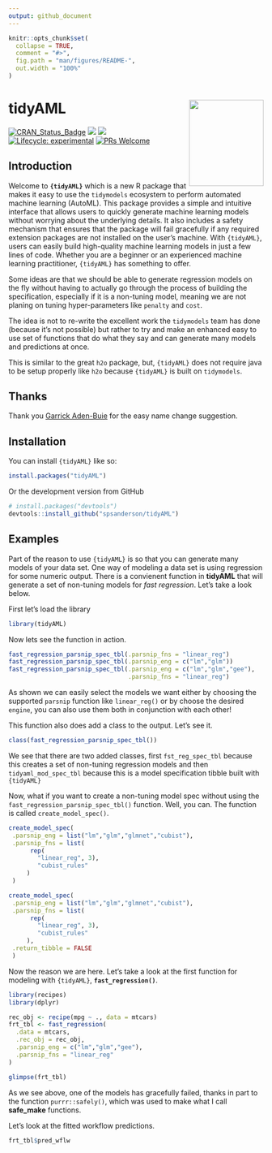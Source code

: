 ```yaml
---
output: github_document
---
```


<!-- README.md is generated from README.Rmd. Please edit that file -->

```r
knitr::opts_chunk$set(
  collapse = TRUE,
  comment = "#>",
  fig.path = "man/figures/README-",
  out.width = "100%"
)
```

# tidyAML <img src="man/figures/logo.png" width="147" height="170" align="right" />

<!-- badges: start -->
[![CRAN_Status_Badge](http://www.r-pkg.org/badges/version/tidyAML)](https://cran.r-project.org/package=tidyAML)
![](https://cranlogs.r-pkg.org/badges/tidyAML)
![](https://cranlogs.r-pkg.org/badges/grand-total/tidyAML)
[![Lifecycle: experimental](https://img.shields.io/badge/lifecycle-experimental-orange.svg)](https://lifecycle.r-lib.org/articles/stages.html##experimental)
[![PRs Welcome](https://img.shields.io/badge/PRs-welcome-brightgreen.svg?style=flat-square)](https://makeapullrequest.com)
<!-- badges: end -->

## Introduction

Welcome to __`{tidyAML}`__ which is a new R package that makes it easy to use the `tidymodels` ecosystem to perform automated machine learning (AutoML). This package provides a simple and intuitive interface that allows users to quickly generate machine learning models without worrying about the underlying details. It also includes a safety mechanism that ensures that the package will fail gracefully if any required extension packages are not installed on the user's machine. With `{tidyAML}`, users can easily build high-quality machine learning models in just a few lines of code. Whether you are a beginner or an experienced machine learning practitioner, `{tidyAML}` has something to offer.

Some ideas are that we should be able to generate regression
models on the fly without having to actually go through the process of building the
specification, especially if it is a non-tuning model, meaning we are not planing
on tuning hyper-parameters like `penalty` and `cost`.

The idea is not to re-write the excellent work the `tidymodels` team has done (because
it's not possible) but rather to try and make an enhanced easy to use set of functions
that do what they say and can generate many models and predictions at once.

This is similar to the great `h2o` package, but, `{tidyAML}` does not require java
to be setup properly like `h2o` because `{tidyAML}` is built on `tidymodels`.

## Thanks

Thank you [Garrick Aden-Buie](https://fosstodon.org/@grrrck/109479826278916014) for the easy name change suggestion.

## Installation

You can install `{tidyAML}` like so:

```r
install.packages("tidyAML")
```
Or the development version from GitHub
```r
# install.packages("devtools")
devtools::install_github("spsanderson/tidyAML")
```

## Examples

Part of the reason to use `{tidyAML}` is so that you can generate many models of
your data set. One way of modeling a data set is using regression for some numeric
output. There is a convienent function in __tidyAML__ that will generate a set of
non-tuning models for _fast regression_. Let's take a look below.

First let's load the library
```r
library(tidyAML)
```

Now lets see the function in action.
```r
fast_regression_parsnip_spec_tbl(.parsnip_fns = "linear_reg")
fast_regression_parsnip_spec_tbl(.parsnip_eng = c("lm","glm"))
fast_regression_parsnip_spec_tbl(.parsnip_eng = c("lm","glm","gee"), 
                                 .parsnip_fns = "linear_reg")
```

As shown we can easily select the models we want either by choosing the supported
`parsnip` function like `linear_reg()` or by choose the desired `engine`, you can 
also use them both in conjunction with each other!

This function also does add a class to the output. Let's see it.
```r
class(fast_regression_parsnip_spec_tbl())
```

We see that there are two added classes, first `fst_reg_spec_tbl` because this 
creates a set of non-tuning regression models and then `tidyaml_mod_spec_tbl` because
this is a model specification tibble built with `{tidyAML}`

Now, what if you want to create a non-tuning model spec without using the 
`fast_regression_parsnip_spec_tbl()` function. Well, you can. The function is called
`create_model_spec()`. 

```r
create_model_spec(
 .parsnip_eng = list("lm","glm","glmnet","cubist"),
 .parsnip_fns = list(
      rep(
        "linear_reg", 3),
        "cubist_rules"
     )
 )

create_model_spec(
 .parsnip_eng = list("lm","glm","glmnet","cubist"),
 .parsnip_fns = list(
      rep(
        "linear_reg", 3),
        "cubist_rules"
     ),
 .return_tibble = FALSE
 )
```

Now the reason we are here. Let's take a look at the first function for modeling 
with `{tidyAML}`, __`fast_regression()`__.

```r
library(recipes)
library(dplyr)

rec_obj <- recipe(mpg ~ ., data = mtcars)
frt_tbl <- fast_regression(
  .data = mtcars, 
  .rec_obj = rec_obj, 
  .parsnip_eng = c("lm","glm","gee"),
  .parsnip_fns = "linear_reg"
)

glimpse(frt_tbl)
```

As we see above, one of the models has gracefully failed, thanks in part to the 
function `purrr::safely()`, which was used to make what I call __safe_make__ functions.

Let's look at the fitted workflow predictions.

```r
frt_tbl$pred_wflw
```
